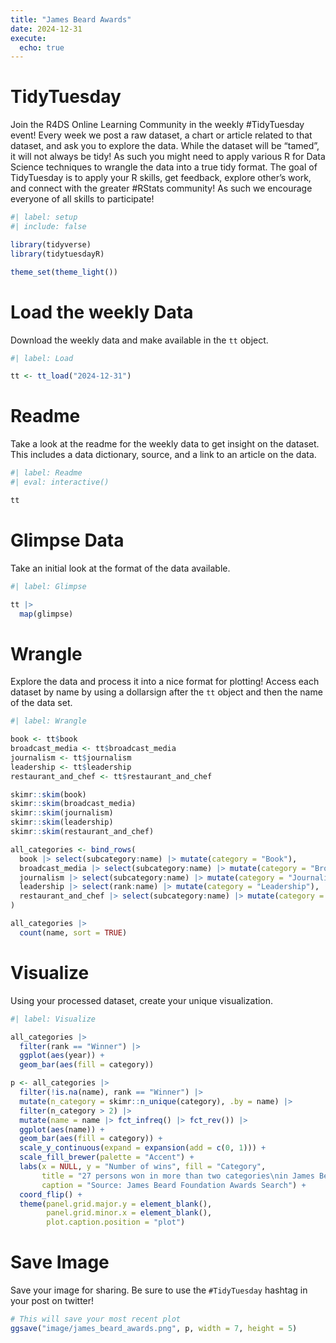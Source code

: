 ```yaml
---
title: "James Beard Awards"
date: 2024-12-31
execute: 
  echo: true
---
```


# TidyTuesday

Join the R4DS Online Learning Community in the weekly #TidyTuesday event!
Every week we post a raw dataset, a chart or article related to that dataset, and ask you to explore the data.
While the dataset will be “tamed”, it will not always be tidy! As such you might need to apply various R for Data Science techniques to wrangle the data into a true tidy format.
The goal of TidyTuesday is to apply your R skills, get feedback, explore other’s work, and connect with the greater #RStats community!
As such we encourage everyone of all skills to participate!

```r
#| label: setup
#| include: false

library(tidyverse)
library(tidytuesdayR)

theme_set(theme_light())
```

# Load the weekly Data

Download the weekly data and make available in the `tt` object.

```r
#| label: Load

tt <- tt_load("2024-12-31")
```

# Readme

Take a look at the readme for the weekly data to get insight on the dataset.
This includes a data dictionary, source, and a link to an article on the data.

```r
#| label: Readme
#| eval: interactive()

tt

```

# Glimpse Data

Take an initial look at the format of the data available.

```r
#| label: Glimpse

tt |> 
  map(glimpse)

```

# Wrangle

Explore the data and process it into a nice format for plotting! Access each dataset by name by using a dollarsign after the `tt` object and then the name of the data set.

```r
#| label: Wrangle

book <- tt$book
broadcast_media <- tt$broadcast_media
journalism <- tt$journalism
leadership <- tt$leadership
restaurant_and_chef <- tt$restaurant_and_chef
```

```r

skimr::skim(book)
skimr::skim(broadcast_media)
skimr::skim(journalism)
skimr::skim(leadership)
skimr::skim(restaurant_and_chef)

```

```r

all_categories <- bind_rows(
  book |> select(subcategory:name) |> mutate(category = "Book"),
  broadcast_media |> select(subcategory:name) |> mutate(category = "Broadcast media"),
  journalism |> select(subcategory:name) |> mutate(category = "Journalism"),
  leadership |> select(rank:name) |> mutate(category = "Leadership"),
  restaurant_and_chef |> select(subcategory:name) |> mutate(category = "Restaurant and chef")
)
```

```r
all_categories |> 
  count(name, sort = TRUE)
```

# Visualize

Using your processed dataset, create your unique visualization.

```r
#| label: Visualize

all_categories |> 
  filter(rank == "Winner") |> 
  ggplot(aes(year)) +
  geom_bar(aes(fill = category))

```

```r
p <- all_categories |> 
  filter(!is.na(name), rank == "Winner") |>
  mutate(n_category = skimr::n_unique(category), .by = name) |> 
  filter(n_category > 2) |> 
  mutate(name = name |> fct_infreq() |> fct_rev()) |> 
  ggplot(aes(name)) +
  geom_bar(aes(fill = category)) +
  scale_y_continuous(expand = expansion(add = c(0, 1))) +
  scale_fill_brewer(palette = "Accent") +
  labs(x = NULL, y = "Number of wins", fill = "Category",
       title = "27 persons won in more than two categories\nin James Beard Foundation Awards",
       caption = "Source: James Beard Foundation Awards Search") +
  coord_flip() +
  theme(panel.grid.major.y = element_blank(),
        panel.grid.minor.x = element_blank(),
        plot.caption.position = "plot")
```

# Save Image

Save your image for sharing. Be sure to use the `#TidyTuesday` hashtag in your post on twitter! 

```r

# This will save your most recent plot
ggsave("image/james_beard_awards.png", p, width = 7, height = 5)
```
